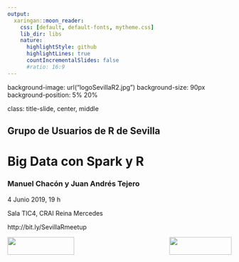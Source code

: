 ```yaml
---
output:
  xaringan::moon_reader:
    css: [default, default-fonts, mytheme.css]
    lib_dir: libs
    nature:
      highlightStyle: github
      highlightLines: true
      countIncrementalSlides: false
      #ratio: 16:9
---
```



background-image: url("logoSevillaR2.jpg")
background-size: 90px
background-position: 5% 20%

class: title-slide, center, middle



## Grupo de Usuarios de R de Sevilla


# Big Data con Spark y R


### Manuel Chacón y Juan Andrés Tejero


4 Junio 2019, 19 h


Sala TIC4, CRAI Reina Mercedes


http://bit.ly/SevillaRmeetup



<img align="left" src="logoRConsortium.png" height="40" width="150"/>
<img align="right" src="logoDSC.png" height="40" width="140"/>


